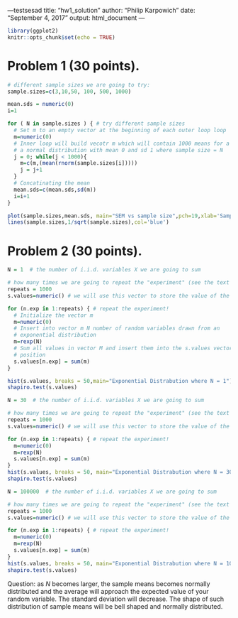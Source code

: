 ---testsesad
title: "hw1_solution"
author: "Philip Karpowich"
date: "September 4, 2017"
output: html_document
---

```r
library(ggplot2)
knitr::opts_chunk$set(echo = TRUE)
```

# Problem 1 (30 points).



```r
# different sample sizes we are going to try:
sample.sizes=c(3,10,50, 100, 500, 1000)

mean.sds = numeric(0) 
i=1

for ( N in sample.sizes ) { # try different sample sizes
  # Set m to an empty vector at the beginning of each outer loop loop
  m=numeric(0)
  # Inner loop will build vecotr m which will contain 1000 means for a sample drawn from 
  # a normal distribution with mean 0 and sd 1 where sample size = N
  j = 0; while(j < 1000){
    m=c(m,(mean(rnorm(sample.sizes[i]))))
    j = j+1
  }
  # Concatinating the mean 
  mean.sds=c(mean.sds,sd(m))
  i=i+1
}

plot(sample.sizes,mean.sds, main="SEM vs sample size",pch=19,xlab='Sample size',ylab='SEM')
lines(sample.sizes,1/sqrt(sample.sizes),col='blue')
```



# Problem 2 (30 points).


```r
N = 1  # the number of i.i.d. variables X we are going to sum

# how many times we are going to repeat the "experiment" (see the text above for what we call an experiment):
repeats = 1000 
s.values=numeric() # we will use this vector to store the value of the sum in each experiment

for (n.exp in 1:repeats) { # repeat the experiment!
  # Initialize the vector m
  m=numeric(0)
  # Insert into vector m N number of random variables drawn from an 
  # exponential distribution
  m=rexp(N)
  # Sum all values in vector M and insert them into the s.values vector in the n.exp
  # position
  s.values[n.exp] = sum(m)
}

hist(s.values, breaks = 50,main="Exponential Distrabution where N = 1")
shapiro.test(s.values)

N = 30  # the number of i.i.d. variables X we are going to sum

# how many times we are going to repeat the "experiment" (see the text above for what we call an experiment):
repeats = 1000 
s.values=numeric() # we will use this vector to store the value of the sum in each experiment

for (n.exp in 1:repeats) { # repeat the experiment!
  m=numeric(0)
  m=rexp(N)
  s.values[n.exp] = sum(m)
}
hist(s.values, breaks = 50, main="Exponential Distrabution where N = 30")
shapiro.test(s.values)

N = 100000  # the number of i.i.d. variables X we are going to sum

# how many times we are going to repeat the "experiment" (see the text above for what we call an experiment):
repeats = 1000 
s.values=numeric() # we will use this vector to store the value of the sum in each experiment

for (n.exp in 1:repeats) { # repeat the experiment!
  m=numeric(0)
  m=rexp(N)
  s.values[n.exp] = sum(m)
}
hist(s.values, breaks = 50, main="Exponential Distrabution where N = 10000")
shapiro.test(s.values)
```

Question: as $N$ becomes larger, the sample means becomes normally distributed and the average will approach the expected value of your random variable. The standard deviation will decrease. The shape of such distribution of sample means will be bell shaped and normally distributed.


